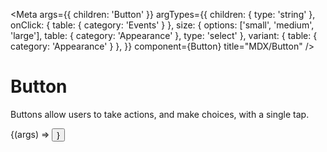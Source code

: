 

<Meta
    args={{ children: 'Button' }}
    argTypes={{
        children: { type: 'string' },
        onClick: { table: { category: 'Events' } },
        size: { options: ['small', 'medium', 'large'], table: { category: 'Appearance' }, type: 'select' },
        variant: { table: { category: 'Appearance' } },
    }}
    component={Button}
    title="MDX/Button"
/>

# Button

Buttons allow users to take actions, and make choices, with a single tap.

<Canvas>
    <Story name="Primary">
        {(args) => <Button data-testid="button" {...args} />}
    </Story>
</Canvas>

<ArgsTable story="Primary" />
